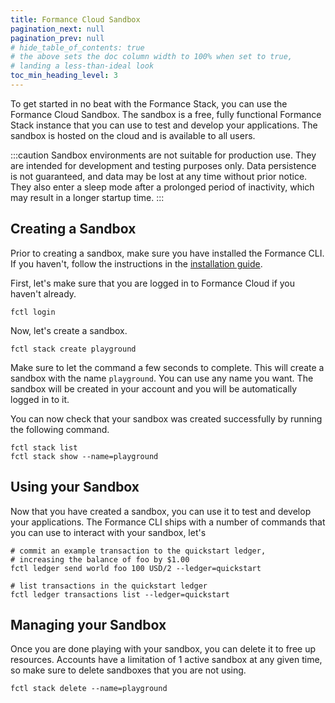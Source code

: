 ```yaml
---
title: Formance Cloud Sandbox
pagination_next: null
pagination_prev: null
# hide_table_of_contents: true
# the above sets the doc column width to 100% when set to true,
# landing a less-than-ideal look
toc_min_heading_level: 3
---
```


To get started in no beat with the Formance Stack, you can use the Formance Cloud Sandbox. The sandbox is a free, fully functional Formance Stack instance that you can use to test and develop your applications. The sandbox is hosted on the cloud and is available to all users.

:::caution
Sandbox environments are not suitable for production use. They are intended for development and testing purposes only. Data persistence is not guaranteed, and data may be lost at any time without prior notice. They also enter a sleep mode after a prolonged period of inactivity, which may result in a longer startup time.
:::

## Creating a Sandbox

Prior to creating a sandbox, make sure you have installed the Formance CLI. If you haven't, follow the instructions in the [installation guide](/stack/fctl).

First, let's make sure that you are logged in to Formance Cloud if you haven't already.

```shell
fctl login
```

Now, let's create a sandbox.

```shell
fctl stack create playground
```

Make sure to let the command a few seconds to complete. This will create a sandbox with the name `playground`. You can use any name you want. The sandbox will be created in your account and you will be automatically logged in to it.

You can now check that your sandbox was created successfully by running the following command.

```shell
fctl stack list
fctl stack show --name=playground
```

## Using your Sandbox

Now that you have created a sandbox, you can use it to test and develop your applications. The Formance CLI ships with a number of commands that you can use to interact with your sandbox, let's

```shell
# commit an example transaction to the quickstart ledger,
# increasing the balance of foo by $1.00
fctl ledger send world foo 100 USD/2 --ledger=quickstart

# list transactions in the quickstart ledger
fctl ledger transactions list --ledger=quickstart
```

## Managing your Sandbox

Once you are done playing with your sandbox, you can delete it to free up resources. Accounts have a limitation of 1 active sandbox at any given time, so make sure to delete sandboxes that you are not using.

```shell
fctl stack delete --name=playground
```
